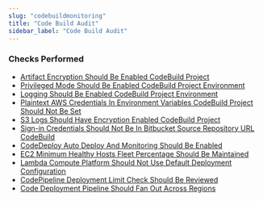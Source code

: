 ```yaml
---
slug: "codebuildmonitoring"
title: "Code Build Audit"
sidebar_label: "Code Build Audit"
---
```


### Checks Performed

- [Artifact Encryption Should Be Enabled CodeBuild Project](codebuildmonitoring/rules/codebuild_project_artifact_encryption)
- [Privileged Mode Should Be Enabled CodeBuild Project Environment](codebuildmonitoring/rules/codebuild_project_environment_privileged)
- [Logging Should Be Enabled CodeBuild Project Environment](codebuildmonitoring/rules/codebuild_project_logging_enabled)
- [Plaintext AWS Credentials In Environment Variables CodeBuild Project Should Not Be Set](codebuildmonitoring/rules/codebuild_project_restrict_cred_in_environment)
- [S3 Logs Should Have Encryption Enabled CodeBuild Project](codebuildmonitoring/rules/codebuild_project_s3_logs_encrypted)
- [Sign-in Credentials Should Not Be In Bitbucket Source Repository URL CodeBuild](codebuildmonitoring/rules/codebuild_project_source_repo_url)
- [CodeDeploy Auto Deploy And Monitoring Should Be Enabled](codebuildmonitoring/rules/codedeploy_auto_rollback_monitor_enabled)
- [EC2 Minimum Healthy Hosts Fleet Percentage Should Be Maintained](codebuildmonitoring/rules/codedeploy_ec2_minimum_healthy_hosts_configured)
- [Lambda Compute Platform Should Not Use Default Deployment Configuration](codebuildmonitoring/rules/codedeploy_lambda_allatonce_traffic_shift_disabled)
- [CodePipeline Deployment Limit Check Should Be Reviewed](codebuildmonitoring/rules/codepipeline_deployment_count)
- [Code Deployment Pipeline Should Fan Out Across Regions](codebuildmonitoring/rules/codepipeline_region_fanout)

